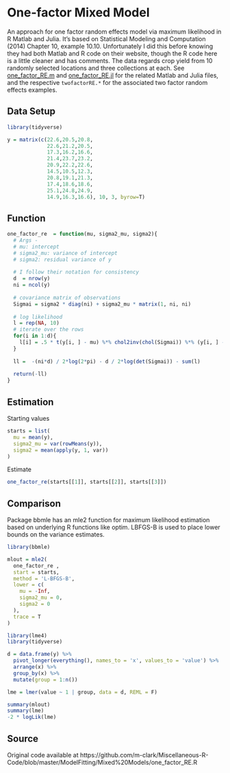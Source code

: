 # One-factor Mixed Model



An approach for one factor random effects model via maximum likelihood in R Matlab and Julia. It's based on Statistical Modeling and Computation (2014) Chapter 10, example 10.10. Unfortunately I did this before knowing they had both Matlab and R code on their website, though the R code here is a little cleaner and has comments. The data regards crop yield from 10 randomly selected locations and three collections at each.  See [one_factor_RE.m](https://github.com/m-clark/Miscellaneous-R-Code/blob/master/ModelFitting/Mixed%20Models/one_factor_RE.m) and  [one_factor_RE.jl](https://github.com/m-clark/Miscellaneous-R-Code/blob/master/ModelFitting/Mixed%20Models/one_factor_RE.jl) for the related Matlab and Julia files, and the respective `twofactorRE.*` for the associated two factor random effects examples.        




## Data Setup

```r
library(tidyverse)

y = matrix(c(22.6,20.5,20.8,
             22.6,21.2,20.5,
             17.3,16.2,16.6,
             21.4,23.7,23.2,
             20.9,22.2,22.6,
             14.5,10.5,12.3,
             20.8,19.1,21.3,
             17.4,18.6,18.6,
             25.1,24.8,24.9,
             14.9,16.3,16.6), 10, 3, byrow=T)
```

## Function 
 
```r
one_factor_re  = function(mu, sigma2_mu, sigma2){
  # Args -
  # mu: intercept
  # sigma2_mu: variance of intercept
  # sigma2: residual variance of y
  
  # I follow their notation for consistency
  d  = nrow(y)
  ni = ncol(y)
  
  # covariance matrix of observations
  Sigmai = sigma2 * diag(ni) + sigma2_mu * matrix(1, ni, ni)
  
  # log likelihood
  l = rep(NA, 10)
  # iterate over the rows
  for(i in 1:d){
    l[i] = .5 * t(y[i, ] - mu) %*% chol2inv(chol(Sigmai)) %*% (y[i, ] - mu)  
  }
  
  ll =  -(ni*d) / 2*log(2*pi) - d / 2*log(det(Sigmai)) - sum(l)
  
  return(-ll)
}
```


## Estimation 

Starting values

```r
starts = list(
  mu = mean(y),
  sigma2_mu = var(rowMeans(y)),
  sigma2 = mean(apply(y, 1, var))
)
```


Estimate

```r
one_factor_re(starts[[1]], starts[[2]], starts[[3]])
```



## Comparison


Package <span class="pack" style = "">bbmle</span> has an <span class="func" style = "">mle2</span> function for maximum likelihood estimation based on underlying R functions like <span class="func" style = "">optim</span>. LBFGS-B is used to place lower bounds on the variance estimates.

```r
library(bbmle)

mlout = mle2(
  one_factor_re ,
  start = starts,
  method = 'L-BFGS-B',
  lower = c(
    mu = -Inf,
    sigma2_mu = 0,
    sigma2 = 0
  ),
  trace = T
)
```


```r
library(lme4)
library(tidyverse)

d = data.frame(y) %>% 
  pivot_longer(everything(), names_to = 'x', values_to = 'value') %>% 
  arrange(x) %>% 
  group_by(x) %>% 
  mutate(group = 1:n())

lme = lmer(value ~ 1 | group, data = d, REML = F)

summary(mlout)
summary(lme)
-2 * logLik(lme)
```


## Source

Original code available at https://github.com/m-clark/Miscellaneous-R-Code/blob/master/ModelFitting/Mixed%20Models/one_factor_RE.R

